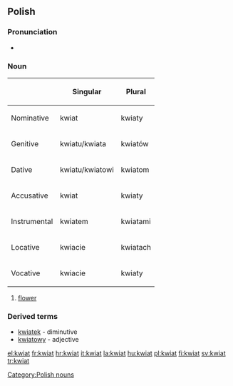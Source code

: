 ==Polish==

===Pronunciation===
* {{IPA|[kfʲat]}}

===Noun===
{| border="1"
|-----
!
! Singular
! Plural
|-----
! Nominative
| kwiat
| kwiaty
|-----
! Genitive
| kwiatu/kwiata
| kwiatów
|-----
! Dative
| kwiatu/kwiatowi
| kwiatom
|-----
! Accusative
| kwiat
| kwiaty
|-----
! Instrumental
| kwiatem
| kwiatami
|-----
! Locative
| kwiacie
| kwiatach
|-----
! Vocative
| kwiacie
| kwiaty
|}
# [[flower]]

===Derived terms===
*[[kwiatek]] - diminutive
*[[kwiatowy]] - adjective

[[Category:Polish nouns]]

[[el:kwiat]]
[[fr:kwiat]]
[[hr:kwiat]]
[[it:kwiat]]
[[la:kwiat]]
[[hu:kwiat]]
[[pl:kwiat]]
[[fi:kwiat]]
[[sv:kwiat]]
[[tr:kwiat]]